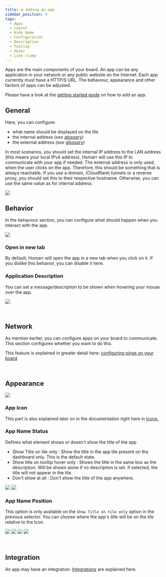 ```yaml
---
title: ➕ Adding an app
sidebar_position: 4
tags:
  - Apps
  - Layout
  - Hide Name
  - Configuration
  - Description
  - Tooltip
  - Hover
  - Line clamp
---
```



Apps are the main components of your board.
An app can be any application in your network or any public website on the Internet.
Each app currently must have a HTTP/S URL.
The behaviour, appearance and other factors of apps can be adjusted.

Please have a look at the [getting started guide](/docs/getting-started/after-the-installation#adding-your-first-app) on how to add an app.

## General

Here, you can configure:

- what name should be displayed on the tile
- the internal address *(see [glossary](/docs/getting-started/glossary))*
- the external address *(see [glossary](/docs/getting-started/glossary))*

In most scenarios, you should set the internal IP address to the LAN address (this means your local IPv4 address).
Homarr will use this IP to communicate with your app if needed.
The external address is only used, when the user clicks on the app.
Therefore, this should be something that is always reachable.
If you use a domain, (Cloudflare) tunnels or a reverse proxy, you should set this to their respective hostname.
Otherwise, you can use the same value as for internal address.

![](./img/app-general-tab.png)

## Behavior

In the behaviour section, you can configure what should happen when you interact with the app.

![](img/behavior-tab.webp)

### Open in new tab
By default, Homarr will open the app in a new tab when you click on it.
If you dislike this behavior, you can disable it here.

### Application Description
You can set a message/description to be shown when hovering your mouse over the app.

![](img/description-hover-example.webp)

<br/>

## Network
As mention earlier, you can configure apps on your board to communicate.
This section configures whether you want to do this.

This feature is explained in greater detail here: [configuring pings on your board](/docs/advanced/customizations/board-customization.mdx#pings).

<br/>

## Appearance

![](img/appearance-tab.webp)

### App Icon

This part is also explained later on in the documentation right here in [Icons.](https://homarr.dev/docs/advanced/customizations/icons#icon-search)

### App Name Status
Defines what element shows or doesn't show the title of the app
- Show Title on tile only : Show the title in the app tile present on the dashboard only. This is the default state.
- Show title on tooltip hover only : Shows the title in the same box as the description. Will be shown alone if no description is set. if selected, the title will not appear in the tile.
- Don't show at all : Don't show the title of the app anywhere.

![](img/app-title-hover.webp) ![](img/app-no-title.webp)

### App Name Position
This option is only available on the ```Show Title on tile only``` option in the previous selector.
You can choose where the app's title will be on the tile relative to the Icon.

![](img/app-title-top.webp) ![](img/app-title-right.webp) ![](img/app-title-bottom.webp) ![](img/app-title-left.webp)

<br/>

## Integration

An app may have an integration. [Integrations](https://homarr.dev/docs/integrations/) are explained here.
